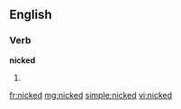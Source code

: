 ==English==

===Verb===
'''nicked'''

# {{past of|[[nick]]}}

[[fr:nicked]]
[[mg:nicked]]
[[simple:nicked]]
[[vi:nicked]]